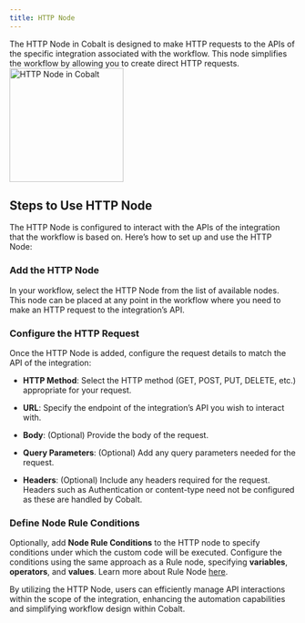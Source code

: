 ```yaml
---
title: HTTP Node
---
```

The HTTP Node in Cobalt is designed to make HTTP requests to the APIs of the specific integration associated with the workflow. This node simplifies the workflow by allowing you to create direct HTTP requests.
<img height="200" src="/images/Guides/Workflow/http-node.png" alt="HTTP Node in Cobalt"/>

## Steps to Use HTTP Node

The HTTP Node is configured to interact with the APIs of the integration that the workflow is based on. Here’s how to set up and use the HTTP Node:

### Add the HTTP Node

In your workflow, select the HTTP Node from the list of available nodes. This node can be placed at any point in the workflow where you need to make an HTTP request to the integration’s API.

### Configure the HTTP Request

Once the HTTP Node is added, configure the request details to match the API of the integration:

- **HTTP Method**: Select the HTTP method (GET, POST, PUT, DELETE, etc.) appropriate for your request.

- **URL**: Specify the endpoint of the integration’s API you wish to interact with.

- **Body**: (Optional) Provide the body of the request.

- **Query Parameters**: (Optional) Add any query parameters needed for the request.

- **Headers**: (Optional) Include any headers required for the request. Headers such as Authentication or content-type need not be configured as these are handled by Cobalt.

### Define Node Rule Conditions

Optionally, add **Node Rule Conditions** to the HTTP node to specify conditions under which the custom code will be executed. Configure the conditions using the same approach as a Rule node, specifying **variables**, **operators**, and **values**.
<Tip>
Learn more about Rule Node [here](https://docs.gocobalt.io/guides/workflow/rule).
</Tip>


By utilizing the HTTP Node, users can efficiently manage API interactions within the scope of the integration, enhancing the automation capabilities and simplifying workflow design within Cobalt.